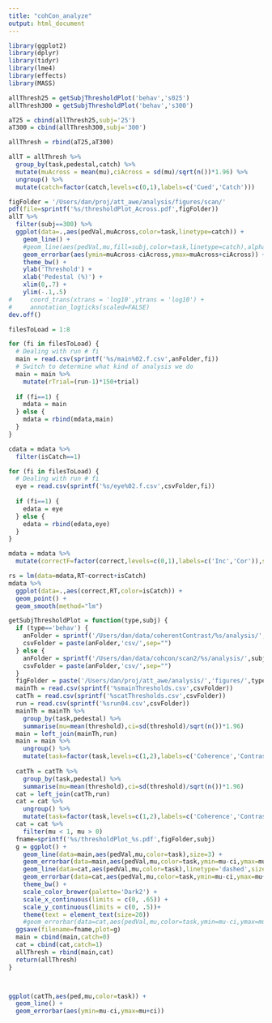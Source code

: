 ```yaml
---
title: "cohCon_analyze"
output: html_document
---
```


```r
library(ggplot2)
library(dplyr)
library(tidyr)
library(lme4)
library(effects)
library(MASS)
```


```r

allThresh25 = getSubjThresholdPlot('behav','s025')
allThresh300 = getSubjThresholdPlot('behav','s300')

aT25 = cbind(allThresh25,subj='25')
aT300 = cbind(allThresh300,subj='300')

allThresh = rbind(aT25,aT300)

allT = allThresh %>%
  group_by(task,pedestal,catch) %>%
  mutate(muAcross = mean(mu),ciAcross = sd(mu)/sqrt(n())*1.96) %>%
  ungroup() %>%
  mutate(catch=factor(catch,levels=c(0,1),labels=c('Cued','Catch')))

```

```r

figFolder = '/Users/dan/proj/att_awe/analysis/figures/scan/'
pdf(file=sprintf('%s/thresholdPlot_Across.pdf',figFolder))
allT %>%
  filter(subj==300) %>%
  ggplot(data=.,aes(pedVal,muAcross,color=task,linetype=catch)) +
    geom_line() +
    #geom_line(aes(pedVal,mu,fill=subj,color=task,linetype=catch),alpha=.25) +
    geom_errorbar(aes(ymin=muAcross-ciAcross,ymax=muAcross+ciAcross)) +
    theme_bw() +
    ylab('Threshold') +
    xlab('Pedestal (%)') +
    xlim(0,.7) +
    ylim(-.1,.5)
#     coord_trans(xtrans = 'log10',ytrans = 'log10') +
#     annotation_logticks(scaled=FALSE)
dev.off()
```


```r
filesToLoad = 1:8

for (fi in filesToLoad) {
  # Dealing with run # fi
  main = read.csv(sprintf('%s/main%02.f.csv',anFolder,fi))  
  # Switch to determine what kind of analysis we do
  main = main %>% 
    mutate(rTrial=(run-1)*150+trial)
  
  if (fi==1) {
    mdata = main
  } else {
    mdata = rbind(mdata,main)
  }
}

cdata = mdata %>%
  filter(isCatch==1)

```

```r
for (fi in filesToLoad) {
  # Dealing with run # fi
  eye = read.csv(sprintf('%s/eye%02.f.csv',csvFolder,fi))
  
  if (fi==1) {
    edata = eye
  } else {
    edata = rbind(edata,eye)
  }
}
```

```r
mdata = mdata %>%
  mutate(correctF=factor(correct,levels=c(0,1),labels=c('Inc','Cor')),side=factor(side,levels=c(1,2),labels=c('Left','Right')),task=factor(task,levels=c(1,2),labels=c('Coherence','Contrast')),conPedestal=factor(conPedestal),cohPedestal=factor(cohPedestal),isCatch=factor(isCatch,levels=c(0,1),labels=c('Reg','Catch')))
```

```r
rs = lm(data=mdata,RT~correct+isCatch)
mdata %>%
  ggplot(data=.,aes(correct,RT,color=isCatch)) +
  geom_point() +
  geom_smooth(method="lm")
```


```r
getSubjThresholdPlot = function(type,subj) {
  if (type=='behav') {
    anFolder = sprintf('/Users/dan/data/coherentContrast/%s/analysis/',subj)
    csvFolder = paste(anFolder,'csv/',sep="")
  } else {
    anFolder = sprintf('/Users/dan/data/cohcon/scan2/%s/analysis/',subj)
    csvFolder = paste(anFolder,'csv/',sep="")
  }
  figFolder = paste('/Users/dan/proj/att_awe/analysis/','figures/',type,sep="")
  mainTh = read.csv(sprintf('%smainThresholds.csv',csvFolder))
  catTh = read.csv(sprintf('%scatThresholds.csv',csvFolder))
  run = read.csv(sprintf('%srun04.csv',csvFolder))
  mainTh = mainTh %>%
    group_by(task,pedestal) %>%
    summarise(mu=mean(threshold),ci=sd(threshold)/sqrt(n())*1.96)
  main = left_join(mainTh,run)
  main = main %>%
    ungroup() %>%
    mutate(task=factor(task,levels=c(1,2),labels=c('Coherence','Contrast')))
  
  catTh = catTh %>%
    group_by(task,pedestal) %>%
    summarise(mu=mean(threshold),ci=sd(threshold)/sqrt(n())*1.96)
  cat = left_join(catTh,run)
  cat = cat %>%
    ungroup() %>%
    mutate(task=factor(task,levels=c(1,2),labels=c('Coherence','Contrast')))
  cat = cat %>%
    filter(mu < 1, mu > 0)
  fname=sprintf('%s/thresholdPlot_%s.pdf',figFolder,subj)
  g = ggplot() +
    geom_line(data=main,aes(pedVal,mu,color=task),size=3) +
    geom_errorbar(data=main,aes(pedVal,mu,color=task,ymin=mu-ci,ymax=mu+ci)) +
    geom_line(data=cat,aes(pedVal,mu,color=task),linetype='dashed',size=2) +
    geom_errorbar(data=cat,aes(pedVal,mu,color=task,ymin=mu-ci,ymax=mu+ci)) +
    theme_bw() +
    scale_color_brewer(palette='Dark2') +
    scale_x_continuous(limits = c(0, .65)) +
    scale_y_continuous(limits = c(0, .5))+
    theme(text = element_text(size=20))
    #geom_errorbar(data=cat,aes(pedVal,mu,color=task,ymin=mu-ci,ymax=mu+ci))
  ggsave(filename=fname,plot=g)
  main = cbind(main,catch=0)
  cat = cbind(cat,catch=1)
  allThresh = rbind(main,cat)
  return(allThresh)
}
```

```r
```

```r
```

```r
ggplot(catTh,aes(ped,mu,color=task)) +
  geom_line() +
  geom_errorbar(aes(ymin=mu-ci,ymax=mu+ci))
```